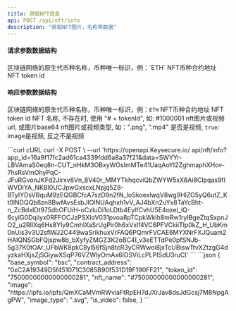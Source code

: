 ```yaml
---
title: 获取NFT信息
api: POST /api/nft/info
description: "获取NFT图片，名称等数据"
---
```


#### 请求参数数据结构
<ParamField query="base_symbol" type="string" required>
    区块链网络的原生代币种名称，币种唯一标识，例：`ETH`
</ParamField>
<ParamField query="contract_address" type="string" required>
    NFT币种合约地址
</ParamField>
<ParamField query="token_id" type="string">
    NFT token id
</ParamField>



#### 响应参数数据结构
<ResponseField name="base_symbol" type="string">区块链网络的原生代币种名称，币种唯一标识，例：`ETH`</ResponseField>
<ResponseField name="contract_address" type="string">NFT币种合约地址</ResponseField>
<ResponseField name="token_id" type="string">NFT token id</ResponseField>
<ResponseField name="nft_name" type="string">NFT 名称, 不存在时, 使用 "# + tokenId", 如: #1000001</ResponseField>
<ResponseField name="image" type="string">nft图片或视频url, 或图片base64</ResponseField>
<ResponseField name="image_type" type="string">nft图片或视频类型, 如：".png", ".mp4"</ResponseField>
<ResponseField name="is_video" type="bool">是否是视频, `true`: image是视频, 反之不是视频</ResponseField>



<RequestExample>
  ```curl cURL
  curl -X POST \
  --url 'https://openapi.Keysecure.io/
api/nft/info?app_id=16a9f17fc2ad61ca4339fdd6a8a37f21&data=SWYYr-LBVAmaS0eq8n-CUT_nHkM3OBxyWOsImMTe41UaqAoYI2ZghmaphXHov-7hsRsVmOhyPqC-JFuRGvonJKFd2Jirxv6Vn_8V40r_MMYTkhqcviQbZWYW5xX8Ai8CIpqas9fIWVDIYA_NKBl0UCJpwGxscxLNpjq5Z8-BTyIYDsVBquM9zEQGBCfcA7szD9n2fN_loSkoexlwqV8wg9HIZO5yQ6utZ_Kt0lNDQQb8zn8BwfAvsEsbJlOINUAqhxh1vV_AJ4bXn2uYx8TaYcBht-n_ZcBdxIDt975dbOFUiH-oCzIuDi1oLDtb4EylfCvhU5E4ozel_lQ-6cyIG0Dqiiyx0RFFOCJzPSXIoV031pvoa8pTCpkWklh8mRw1rylBgeZtqSxpnJO2_u2RIlXq6Hs8Yly9CmhIXaSrUgPir0h6xVxlf4VC6PFVCkiiTlp0kZ_H_UbKm0nUis3v3U2sflWJ2C449waSrikhuxVrFAQ6PQmrFVCAE6MYXNrFXJQuam2HAIQNSGbFQjspw8b_bXyfyZMGZ3K2oBC4I_v3eETTdPe0pfSNJb-5g37K0tOAr_UFbWK8pkC8yl56fSjn8tcR3yCRWwoi8jxTcUBiswTtvXZtzgG4dyzkaHXjsZjSGiywXSqP76VZWlyOmAx6IDSViLcPLPISdU3ruCI'
  ```
</RequestExample>



<ResponseExample>
```json
{
     "base_symbol": "bsc",
     "contract_address": "0xC2A19349D5f451071C3085B90f531D19F190FF21",
     "token_id": "75000000000000000281",
     "nft_name": "#75000000000000000281",
     "image": "https://ipfs.io/ipfs/QmXCaMVmRWviaFtRpEH7dJXrJav8dsJdGcsj7M8NpgAgPW",
     "image_type": ".svg",
     "is_video": false,
}
```
</ResponseExample>